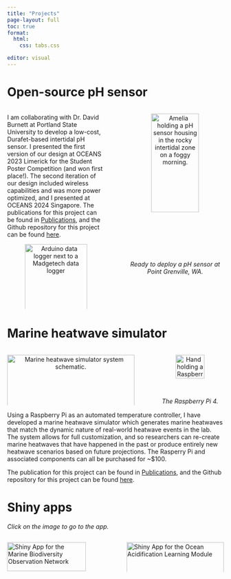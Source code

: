 ```yaml
---
title: "Projects"
page-layout: full
toc: true
format:
  html:
    css: tabs.css

editor: visual
---
```


::::::::::::::: panel-tabset
# Open-source pH sensor

:::::: columns
::: {.column width="49%"}
I am collaborating with Dr. David Burnett at Portland State University to develop a low-cost, Durafet-based intertidal pH sensor. I presented the first version of our design at OCEANS 2023 Limerick for the Student Poster Competition (and won first place!). The second iteration of our design included wireless capabilities and was more power optimized, and I presented at OCEANS 2024 Singapore. The publications for this project can be found in <a href="https://ameliaritger.github.io/publications.html">Publications</a>, and the Github repository for this project can be found <a href="https://github.com/ameliaritger/arduino-ph-sensor" target="_blank">here</a>.

<center>

<p><img src="images/arduino-comparison.jpg" alt="Arduino data logger next to a Madgetech data logger" width="80%"/></p>

</center>

<i>New design data logger (left, black/blue) alongside old design data logger (right, green).</i>
:::

::: {.column width="2%"}
:::

::: {.column width="49%"}
<center>

<p><img src="images/amelia-ph-sensor.jpg" alt="Amelia holding a pH sensor housing in the rocky intertidal zone on a foggy morning." width="70%"/></p>

<i>Ready to deploy a pH sensor at Point Grenville, WA.</i>

</center>
:::
::::::

# Marine heatwave simulator

:::::: columns
::: {.column width="64%"}
<center>

<p><img src="images/mhwsim.jpg" alt="Marine heatwave simulator system schematic." width="100%"/></p>

<i>Marine heatwave simulator system schematic.</i>

</center>
:::

::: {.column width="2%"}
:::

::: {.column width="34%"}
<center>

<p><img src="images/rpi.jpg" alt="Hand holding a Raspberry Pi." width="65%"/></p>

<i>The Raspberry Pi 4.</i>

</center>
:::
::::::

Using a Raspberry Pi as an automated temperature controller, I have developed a marine heatwave simulator which generates marine heatwaves that match the dynamic nature of real-world heatwave events in the lab. The system allows for full customization, and so researchers can re-create marine heatwaves that have happened in the past or produce entirely new heatwave scenarios based on future projections. The Rasperry Pi and associated components can all be purchased for \~\$100.

The publication for this project can be found in <a href="https://ameliaritger.github.io/publications.html">Publications</a>, and the Github repository for this project can be found <a href="https://github.com/ameliaritger/MHWsim/tree/main/simulator" target="_blank">here</a>.

# Shiny apps

<i>Click on the image to go to the app.</i>

:::::: columns
::: {.column width="49%"}
<p><a href="https://ameliaritger.shinyapps.io/mbon-shiny-app/" target="_blank"><img src="images/shiny-mbon.png" alt="Shiny App for the Marine Biodiversity Observation Network" width="90%"/></a></p>
:::

::: {.column width="2%"}
:::

::: {.column width="49%"}
<p><a href="https://ameliaritger.shinyapps.io/intertidal-oa-module/" target="_blank"><img src="images/shiny-oa-module.png" alt="Shiny App for the Ocean Acidification Learning Module" width="100%"/></a></p>
:::
::::::
:::::::::::::::
